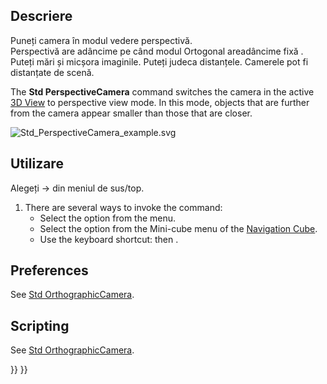 <languages/>

{{Docnav
|[[Std_OrthographicCamera|OrthographicCamera]]
|[[Std_MainFullscreen|MainFullscreen]]
|[[Std_View_Menu|Std View Menu]]
|IconL=Std_OrthographicCamera.svg
|IconR=Std_MainFullscreen.svg
|IconC=Freecad.svg
}}

<div class="mw-translate-fuzzy">
{{GuiCommand|Name=Std PerspectiveCamera|MenuLocation=[[Std View Menu|View]] → Perspective view‏‎||Workbenches=All|Shortcut=P|SeeAlso=[[Std OrthographicCamera|Orthographic view]]}}
</div>

<span id="Description"></span>
<div class="mw-translate-fuzzy">
==Descriere==
Puneți camera în modul vedere perspectivă.<br />
Perspectivă are adâncime pe când modul Ortogonal areadâncime fixă . Puteți mări și micșora imaginile. Puteți judeca distanțele. Camerele pot fi distanțate de scenă.<br />
</div>

The '''Std PerspectiveCamera''' command switches the camera in the active [[3D_View|3D View]] to perspective view mode. In this mode, objects that are further from the camera appear smaller than those that are closer.

[[Image:Std_PerspectiveCamera_example.svg]]
{{Caption|Two cubes with the same dimensions in perspective view}}

<span id="Usage"></span>
<div class="mw-translate-fuzzy">
==Utilizare==
Alegeți {{KEY| View}}  →  {{KEY|[[Image:View-perspective.svg|32px]] Perspective view}}  din meniul de sus/top.
</div>

# There are several ways to invoke the command:
#* Select the {{MenuCommand|View → [[Image:Std_PerspectiveCamera.svg|16px]] Perspective View}} option from the menu.
#* Select the {{MenuCommand|[[Image:Std_PerspectiveCamera.svg|16px]] Perspective View}} option from the Mini-cube menu of the [[Navigation_Cube|Navigation Cube]].
#* Use the keyboard shortcut: {{KEY|V}} then {{KEY|P}}.

==Preferences==

See [[Std_OrthographicCamera#Preferences|Std OrthographicCamera]].

==Scripting==

See [[Std_OrthographicCamera#Scripting|Std OrthographicCamera]].


{{Docnav
|[[Std_OrthographicCamera|OrthographicCamera]]
|[[Std_MainFullscreen|MainFullscreen]]
|[[Std_View_Menu|Std View Menu]]
|IconL=Std_OrthographicCamera.svg
|IconR=Std_MainFullscreen.svg
|IconC=Freecad.svg
}}

{{Std_Base_navi{{#translation:}}}}
{{Userdocnavi{{#translation:}}}}